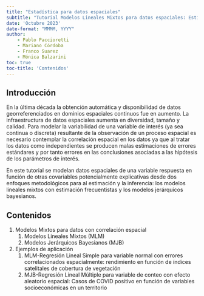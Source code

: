 ```yaml
---
title: "Estadística para datos espaciales"
subtitle: "Tutorial Modelos Lineales Mixtos para datos espaciales: Estimación Frecuentista y Bayesiana  "
date: 'Octubre 2023'
date-format: "MMMM, YYYY"
author: 
    - Pablo Paccioretti
    - Mariano Córdoba
    - Franco Suarez
    - Mónica Balzarini
toc: true
toc-title: 'Contenidos'
---
```


## Introducción

En la última década la obtención automática y disponibilidad de datos 
georreferenciados en dominios espaciales continuos fue en aumento. La 
infraestructura de datos espaciales aumenta en diversidad, tamaño y calidad. 
Para modelar la variabilidad de una variable de interés (ya sea continua o 
discreta) resultante de la observación de un proceso espacial es necesario 
contemplar la correlación espacial en los datos ya que al tratar los datos 
como independientes se producen malas estimaciones de errores estándares y 
por tanto errores en las conclusiones asociadas a las hipótesis de los 
parámetros de interés.

En este tutorial se modelan datos espaciales de una variable respuesta 
en función de otras covariables potencialmente explicativas desde dos 
enfoques metodológicos para al estimación y la inferencia: los modelos 
lineales mixtos con estimación frecuentistas y los modelos jerárquicos 
bayesianos. 


## Contenidos

1. Modelos Mixtos para datos con correlación espacial
    1. Modelos Lineales Mixtos (MLM)
    2. Modelos Jerárquicos Bayesianos (MJB)
2. Ejemplos de aplicación
    1. MLM-Regresión Lineal Simple para variable normal con errores
    correlacionados espacialmente: rendimiento en función de índices 
    satelitales de cobertura de vegetación
    2. MJB-Regresión Lineal Múltiple para variable de conteo con efecto 
    aleatorio espacial: Casos de COVID positivo en función de variables
    socioeconómicas en un territorio
